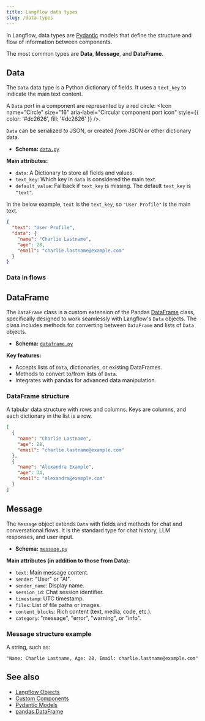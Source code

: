 ```yaml
---
title: Langflow data types
slug: /data-types
---
```


In Langflow, data types are [Pydantic](https://docs.pydantic.dev/latest/api/base_model/) models that define the structure and flow of information between components.

The most common types are **Data**, **Message**, and **DataFrame**.

## Data

The `Data` data type is a Python dictionary of fields. It uses a `text_key` to indicate the main text content.

A `Data` port in a component are represented by a red circle: <Icon name="Circle" size="16" aria-label="Circular component port icon" style={{ color: '#dc2626', fill: '#dc2626' }} />.

`Data` can be serialized _to_ JSON, or created _from_ JSON or other dictionary data.

- **Schema:** [`data.py`](https://github.com/langflow-ai/langflow/blob/main/src/backend/base/langflow/schema/data.py)

**Main attributes:**
- `data`: A Dictionary to store all fields and values.
- `text_key`: Which key in `data` is considered the main text.
- `default_value`: Fallback if `text_key` is missing. The default `text_key` is `"text"`.

In the below example, `text` is the `text_key`, so `"User Profile"` is the main text.

```json
{
  "text": "User Profile",
  "data": {
    "name": "Charlie Lastname",
    "age": 28,
    "email": "charlie.lastname@example.com"
  }
}
```

### Data in flows

## DataFrame

The `DataFrame` class is a custom extension of the Pandas [DataFrame](https://pandas.pydata.org/docs/reference/api/pandas.DataFrame.html) class, specifically designed to work seamlessly with Langflow's `Data` objects. The class includes methods for converting between `DataFrame` and lists of `Data` objects.

- **Schema:** [`dataframe.py`](https://github.com/langflow-ai/langflow/blob/main/src/backend/base/langflow/schema/dataframe.py)

**Key features:**
- Accepts lists of `Data`, dictionaries, or existing DataFrames.
- Methods to convert to/from lists of `Data`.
- Integrates with pandas for advanced data manipulation.

### DataFrame structure
A tabular data structure with rows and columns. Keys are columns, and each dictionary in the list is a row.
```json
[
  {
    "name": "Charlie Lastname",
    "age": 28,
    "email": "charlie.lastname@example.com"
  },
  {
    "name": "Alexandra Example",
    "age": 34,
    "email": "alexandra@example.com"
  }
]
```

## Message

The `Message` object extends `Data` with fields and methods for chat and conversational flows. It is the standard type for chat history, LLM responses, and user input.

- **Schema:** [`message.py`](https://github.com/langflow-ai/langflow/blob/main/src/backend/base/langflow/schema/message.py)

**Main attributes (in addition to those from Data):**
- `text`: Main message content.
- `sender`: "User" or "AI".
- `sender_name`: Display name.
- `session_id`: Chat session identifier.
- `timestamp`: UTC timestamp.
- `files`: List of file paths or images.
- `content_blocks`: Rich content (text, media, code, etc.).
- `category`: "message", "error", "warning", or "info".

### Message structure example

A string, such as:
```
"Name: Charlie Lastname, Age: 28, Email: charlie.lastname@example.com"
```

## See also

- [Langflow Objects](/concepts-objects)
- [Custom Components](/components-custom-components)
- [Pydantic Models](https://docs.pydantic.dev/latest/api/base_model/)
- [pandas.DataFrame](https://pandas.pydata.org/docs/reference/api/pandas.DataFrame.html)

